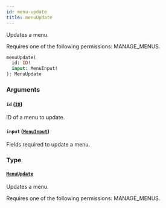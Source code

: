 ```yaml
---
id: menu-update
title: menuUpdate
---
```


Updates a menu.

Requires one of the following permissions: MANAGE_MENUS.

```graphql
menuUpdate(
  id: ID!
  input: MenuInput!
): MenuUpdate
```

### Arguments

#### `id` ([`ID`](../../../developer/api-reference/scalars/id))

ID of a menu to update.

#### `input` ([`MenuInput`](../../../developer/api-reference/inputs/menu-input))

Fields required to update a menu.

### Type

#### [`MenuUpdate`](../../../developer/api-reference/objects/menu-update)

Updates a menu.

Requires one of the following permissions: MANAGE_MENUS.
